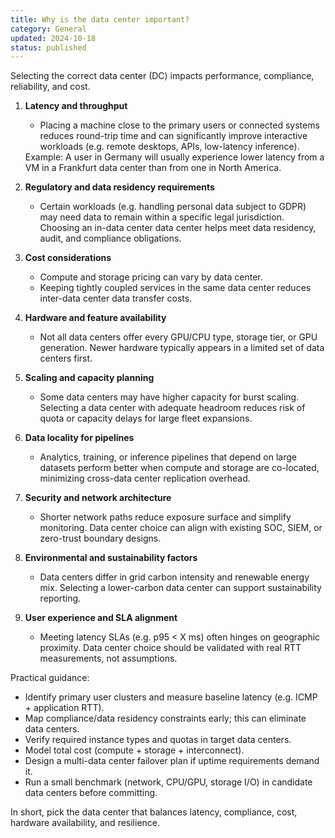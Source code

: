 ```yaml
---
title: Why is the data center important?
category: General
updated: 2024-10-18
status: published
---
```

Selecting the correct data center (DC) impacts performance, compliance, reliability, and cost.

1. __Latency and throughput__
    - Placing a machine close to the primary users or connected systems reduces round-trip time and can significantly improve interactive workloads (e.g. remote desktops, APIs, low-latency inference).  
    
    <Note>
    Example: A user in Germany will usually experience lower latency from a VM in a Frankfurt data center than from one in North America.
    </Note>

2. __Regulatory and data residency requirements__
    - Certain workloads (e.g. handling personal data subject to GDPR) may need data to remain within a specific legal jurisdiction. Choosing an in-data center data center helps meet data residency, audit, and compliance obligations.

3. __Cost considerations__
    - Compute and storage pricing can vary by data center.
    - Keeping tightly coupled services in the same data center reduces inter-data center data transfer costs.

4. __Hardware and feature availability__ 
    - Not all data centers offer every GPU/CPU type, storage tier, or GPU generation. Newer hardware typically appears in a limited set of data centers first.

5. __Scaling and capacity planning__
    - Some data centers may have higher capacity for burst scaling. Selecting a data center with adequate headroom reduces risk of quota or capacity delays for large fleet expansions.

6. __Data locality for pipelines__
    - Analytics, training, or inference pipelines that depend on large datasets perform better when compute and storage are co-located, minimizing cross-data center replication overhead.

7. __Security and network architecture__
    - Shorter network paths reduce exposure surface and simplify monitoring. Data center choice can align with existing SOC, SIEM, or zero-trust boundary designs.

8. __Environmental and sustainability factors__
    - Data centers differ in grid carbon intensity and renewable energy mix. Selecting a lower-carbon data center can support sustainability reporting.

9. __User experience and SLA alignment__
    - Meeting latency SLAs (e.g. p95 < X ms) often hinges on geographic proximity. Data center choice should be validated with real RTT measurements, not assumptions.

Practical guidance:
- Identify primary user clusters and measure baseline latency (e.g. ICMP + application RTT).  
- Map compliance/data residency constraints early; this can eliminate data centers.  
- Verify required instance types and quotas in target data centers.  
- Model total cost (compute + storage + interconnect).  
- Design a multi-data center failover plan if uptime requirements demand it.  
- Run a small benchmark (network, CPU/GPU, storage I/O) in candidate data centers before committing.

In short, pick the data center that balances latency, compliance, cost, hardware availability, and resilience.
